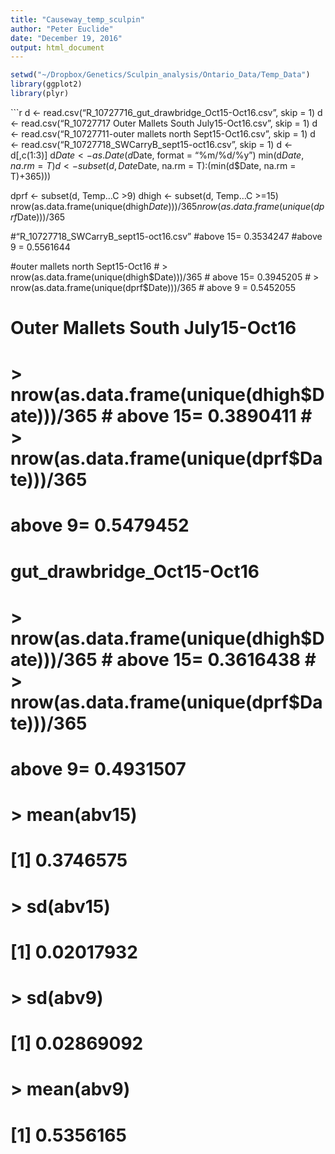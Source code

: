 ```yaml
---
title: "Causeway_temp_sculpin"
author: "Peter Euclide"
date: "December 19, 2016"
output: html_document
---
```


```r

setwd("~/Dropbox/Genetics/Sculpin_analysis/Ontario_Data/Temp_Data")
library(ggplot2)
library(plyr)

```

```r
d <- read.csv("R_10727716_gut_drawbridge_Oct15-Oct16.csv", skip = 1)
d <- read.csv("R_10727717 Outer Mallets South July15-Oct16.csv", skip = 1)
d <- read.csv("R_10727711-outer mallets north Sept15-Oct16.csv", skip = 1)
d <- read.csv("R_10727718_SWCarryB_sept15-oct16.csv", skip = 1)
d <- d[,c(1:3)]
d$Date <- as.Date(d$Date, format = "%m/%d/%y")
min(d$Date, na.rm = T)
d <- subset(d, Date %in% c(min(d$Date, na.rm = T):(min(d$Date, na.rm = T)+365)))

dprf <- subset(d, Temp...C >9)
dhigh <- subset(d, Temp...C >=15)
nrow(as.data.frame(unique(dhigh$Date)))/365
nrow(as.data.frame(unique(dprf$Date)))/365

#"R_10727718_SWCarryB_sept15-oct16.csv"
#above 15=  0.3534247
#above 9 = 0.5561644

#outer mallets north Sept15-Oct16
# > nrow(as.data.frame(unique(dhigh$Date)))/365
# above 15= 0.3945205
# > nrow(as.data.frame(unique(dprf$Date)))/365
# above 9 = 0.5452055

# Outer Mallets South July15-Oct16
# > nrow(as.data.frame(unique(dhigh$Date)))/365
# above 15= 0.3890411
# > nrow(as.data.frame(unique(dprf$Date)))/365
# above 9= 0.5479452
# gut_drawbridge_Oct15-Oct16
# > nrow(as.data.frame(unique(dhigh$Date)))/365
# above 15= 0.3616438
# > nrow(as.data.frame(unique(dprf$Date)))/365
# above 9= 0.4931507

# > mean(abv15)
# [1] 0.3746575
# > sd(abv15)
# [1] 0.02017932
# 
# > sd(abv9)
# [1] 0.02869092
# > mean(abv9)
# [1] 0.5356165
